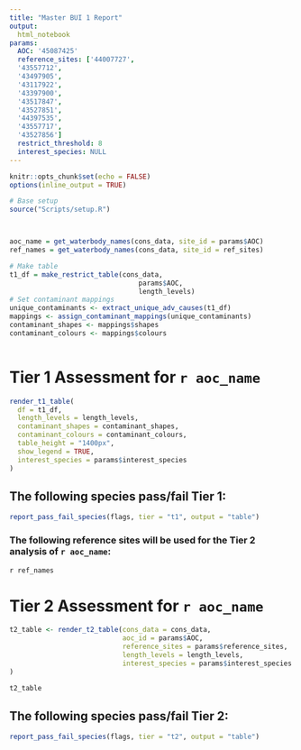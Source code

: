 ```yaml
---
title: "Master BUI 1 Report"
output:
  html_notebook
params:
  AOC: '45087425'
  reference_sites: ['44007727',
  '43557712',
  '43497905',
  '43117922',
  '43397900',
  '43517847',
  '43527851',
  '44397535',
  '43557717',
  '43527856']
  restrict_threshold: 8
  interest_species: NULL
---
```


```r
knitr::opts_chunk$set(echo = FALSE)
options(inline_output = TRUE)

# Base setup
source("Scripts/setup.R")



aoc_name = get_waterbody_names(cons_data, site_id = params$AOC)
ref_names = get_waterbody_names(cons_data, site_id = ref_sites)

# Make table
t1_df = make_restrict_table(cons_data,
                                params$AOC,
                                length_levels)
# Set contaminant mappings
unique_contaminants <- extract_unique_adv_causes(t1_df)
mappings <- assign_contaminant_mappings(unique_contaminants)
contaminant_shapes <- mappings$shapes
contaminant_colours <- mappings$colours



```




# Tier 1 Assessment for `r aoc_name`
```r
render_t1_table(
  df = t1_df,
  length_levels = length_levels,
  contaminant_shapes = contaminant_shapes,
  contaminant_colours = contaminant_colours,
  table_height = "1400px",
  show_legend = TRUE,
  interest_species = params$interest_species
)
```


## The following species pass/fail Tier 1:
```r
report_pass_fail_species(flags, tier = "t1", output = "table")
```

### The following reference sites will be used for the Tier 2 analysis of `r aoc_name`:

`r ref_names`


# Tier 2 Assessment for `r aoc_name`
```r
t2_table <- render_t2_table(cons_data = cons_data,
                            aoc_id = params$AOC,
                            reference_sites = params$reference_sites,
                            length_levels = length_levels,
                            interest_species = params$interest_species
)

t2_table

```
## The following species pass/fail Tier 2:
```r
report_pass_fail_species(flags, tier = "t2", output = "table")
```